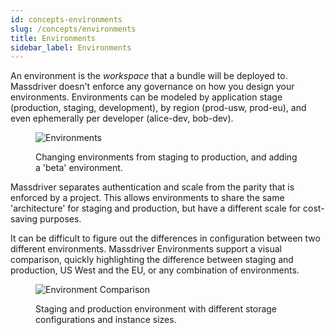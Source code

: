 ```yaml
---
id: concepts-environments
slug: /concepts/environments
title: Environments
sidebar_label: Environments
---
```



An environment is the _workspace_ that a bundle will be deployed to. Massdriver doesn't enforce any governance on how you design your environments. Environments can be modeled by application stage (production, staging, development), by region (prod-usw, prod-eu), and even ephemerally per developer (alice-dev, bob-dev).

<figure>

![Environments](./img/targets.gif)

<figcaption>Changing environments from staging to production, and adding a 'beta' environment.</figcaption>

</figure>

Massdriver separates authentication and scale from the parity that is enforced by a project. This allows environments to share the same 'architecture' for staging and production, but have a different scale for cost-saving purposes.

It can be difficult to figure out the differences in configuration between two different environments. Massdriver Environments support a visual comparison, quickly highlighting the difference between staging and production, US West and the EU, or any combination of environments.

<figure>

![Environment Comparison](./img/targets-comparison.png) 

<figcaption>Staging and production environment with different storage configurations and instance sizes.</figcaption>

</figure>
